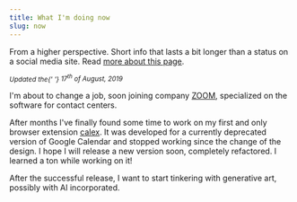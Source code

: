 ```yaml
---
title: What I'm doing now
slug: now
---
```



<Perex>

From a higher perspective. Short info that lasts a bit longer than a status on a social media site. Read [more about this page](https://nownownow.com/about).

</Perex>

<small>
  <em>
    Updated the{' '}
    <time datetime="2019-08-17">
      17<sup>th</sup> of August, 2019
    </time>
  </em>
</small>

I'm about to change a job, soon joining company [ZOOM](https://www.zoomint.com/), specialized on the software for contact centers.

After months I've finally found some time to work on my first and only browser extension [calex](https://github.com/crazko/calex). It was developed for a currently deprecated version of Google Calendar and stopped working since the change of the design. I hope I will release a new version soon, completely refactored. I learned a ton while working on it!

After the successful release, I want to start tinkering with generative art, possibly with AI incorporated.
